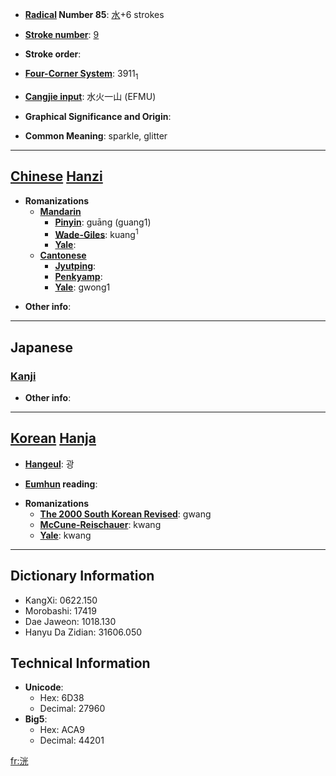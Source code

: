 * '''[[Wiktionary:Chinese radical index| Radical]] Number 85''': [[Wiktionary:Chinese radical index 水|水]]+6 strokes

* '''[[Wiktionary:Chinese total strokes index|Stroke number]]''': [[Wiktionary:Chinese total strokes index 9|9]]

* '''Stroke order''': 

* '''[[Wiktionary:Chinese four corner index|Four-Corner System]]''': 3911<sub>1</sub>

* '''[[Wiktionary:Chinese Cangjie index|Cangjie input]]''': 水火一山 (EFMU)

* '''Graphical Significance and Origin''': 

* '''Common Meaning''': sparkle, glitter

----

== [[Chinese]] [[Hanzi]] ==

* '''Romanizations'''
** '''[[Mandarin]]'''
*** '''[[Pinyin]]''': guāng (guang1)
*** '''[[Wade-Giles]]''': kuang<sup>1</sup>
*** '''[[Yale]]''': 
** '''[[Cantonese]]'''
*** '''[[Jyutping]]''':
*** '''[[Penkyamp]]''': 
*** '''[[Yale]]''': gwong1

* '''Other info''': 

----

==Japanese==
===[[Kanji]]===
{{kanji|on readings=[[こう]] (kō)|kun readings=[[ほのか]] (honoka)}}

* '''Other info''':  

----

== [[Korean]] [[Hanja]] ==

* '''[[Hangeul]]''': 광

* '''[[Eumhun]] reading''': 

* '''Romanizations'''
** '''[[The 2000 South Korean Revised Romanization|The 2000 South Korean Revised]]''': gwang
** '''[[McCune-Reischauer]]''': kwang
** '''[[Yale]]''': kwang

----

== Dictionary Information ==

* KangXi: 0622.150
* Morobashi: 17419
* Dae Jaweon: 1018.130
* Hanyu Da Zidian: 31606.050

== Technical Information ==

* '''Unicode''':
** Hex: 6D38
** Decimal: 27960
* '''Big5''':
** Hex: ACA9
** Decimal: 44201

[[fr:洸]]